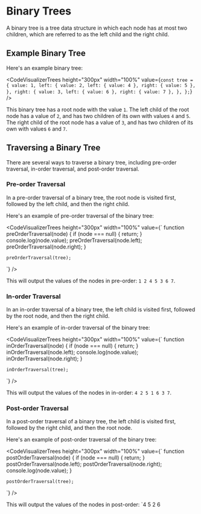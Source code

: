 
# Binary Trees
>
>
>
A binary tree is a tree data structure in which each node has at most two children, which are referred to as the left child and the right child.

## Example Binary Tree

Here's an example binary tree:

<CodeVisualizerTrees
  height="300px"
  width="100%"
  value={`
    const tree = {
      value: 1,
      left: {
        value: 2,
        left: { value: 4 },
        right: { value: 5 },
      },
      right: {
        value: 3,
        left: { value: 6 },
        right: { value: 7 },
      },
    };
  `}
/>

This binary tree has a root node with the value `1`. The left child of the root node has a value of `2`, and has two children of its own with values `4` and `5`. The right child of the root node has a value of `3`, and has two children of its own with values `6` and `7`.

>
>
>

## Traversing a Binary Tree

There are several ways to traverse a binary tree, including pre-order traversal, in-order traversal, and post-order traversal.

>
>
>

### Pre-order Traversal

In a pre-order traversal of a binary tree, the root node is visited first, followed by the left child, and then the right child.

Here's an example of pre-order traversal of the binary tree:

<CodeVisualizerTrees
  height="300px"
  width="100%"
  value={`
    function preOrderTraversal(node) {
      if (node === null) {
        return;
      }
      console.log(node.value);
      preOrderTraversal(node.left);
      preOrderTraversal(node.right);
    }

    preOrderTraversal(tree);
  `}
/>

This will output the values of the nodes in pre-order: `1 2 4 5 3 6 7`.

### In-order Traversal

In an in-order traversal of a binary tree, the left child is visited first, followed by the root node, and then the right child.

Here's an example of in-order traversal of the binary tree:

<CodeVisualizerTrees
  height="300px"
  width="100%"
  value={`
    function inOrderTraversal(node) {
      if (node === null) {
        return;
      }
      inOrderTraversal(node.left);
      console.log(node.value);
      inOrderTraversal(node.right);
    }

    inOrderTraversal(tree);
  `}
/>

This will output the values of the nodes in in-order: `4 2 5 1 6 3 7`.

### Post-order Traversal

In a post-order traversal of a binary tree, the left child is visited first, followed by the right child, and then the root node.

Here's an example of post-order traversal of the binary tree:

<CodeVisualizerTrees
  height="300px"
  width="100%"
  value={`
    function postOrderTraversal(node) {
      if (node === null) {
        return;
      }
      postOrderTraversal(node.left);
      postOrderTraversal(node.right);
      console.log(node.value);
    }

    postOrderTraversal(tree);
  `}
/>

This will output the values of the nodes in post-order: `4 5 2 6 
